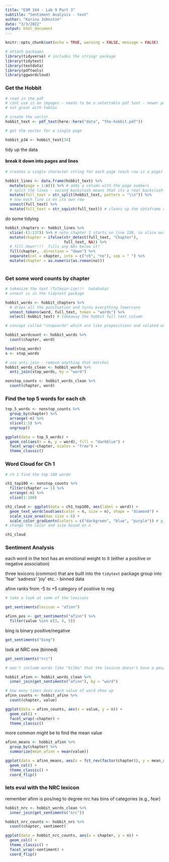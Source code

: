 ```yaml
---
title: "ESM 244 - Lab 9 Part 3"
subtitle: "Sentiment Analysis - text"
author: "Karina Johnston"
date: "3/3/2022"
output: html_document
---
```


```r
knitr::opts_chunk$set(echo = TRUE, warning = FALSE, message = FALSE)

# attach packages
library(tidyverse) # includes the stringr package
library(tidytext)
library(textdata)
library(pdftools)
library(ggwordcloud)

```

### Get the Hobbit

```r
# read in the pdf
# cant use it on impages - needs to be a selectable pdf text - newer pdfs, not scans
# not great with tables

# create the vector
hobbit_text <- pdf_text(here::here("data", "the-hobbit.pdf"))

```


```r
# get the vector for a single page

hobbit_p34 <- hobbit_text[34]

```

tidy up the data

#### break it down into pages and lines

```r
# creates a single character string for each page (each row is a page)

hobbit_lines <- data.frame(hobbit_text) %>% 
  mutate(page = 1:n()) %>% # adds a column with the page numbers
  # split the lines - second backslash means that its a real backslash
  mutate(full_text = str_split(hobbit_text, pattern = "\\n")) %>% 
  # now each line is on its own row
  unnest(full_text) %>% 
  mutate(full_text = str_squish(full_text)) # cleans up the dataframe re: spaces

```

do some tidying

```r

hobbit_chapters <- hobbit_lines %>% 
  slice(-(1:137)) %>% # note chapter 1 starts on line 138, so slice out the first intro junk
  mutate(chapter = ifelse(str_detect(full_text, "Chapter"),
                          full_text, NA)) %>% 
  # fill down!!!!  fills any NAs below it!
  fill(chapter, .direction = "down") %>% 
  separate(col = chapter, into = c("ch", "no"), sep = " ") %>% 
  mutate(chapter = as.numeric(as.roman(no)))
  
```


### Get some word counts by chapter

```r
# tokenize the text (Tolkein-ize!!!  hahahaha)
# unnest is in the tidytext package

hobbit_words <- hobbit_chapters %>% 
  # drops all the punctuation and turns everything lowercase
  unnest_tokens(word, full_text, token = "words") %>% 
  select(-hobbit_text) # takeaway the hobbit full text column

```


```r
# concept called "stopwords" which are like prepositions and related words (e.g., and, the, of) which are always the most common

hobbit_wordcount <- hobbit_words %>% 
  count(chapter, word)


```


```r
head(stop_words)
x <- stop_words

# use anti-join - remove anything that matches
hobbit_words_clean <- hobbit_words %>% 
  anti_join(stop_words, by = "word")

nonstop_counts <- hobbit_words_clean %>% 
  count(chapter, word)

```

### Find the top 5 words for each ch

```r

top_5_words <- nonstop_counts %>% 
  group_by(chapter) %>% 
  arrange(-n) %>% 
  slice(1:5) %>% 
  ungroup()

```


```r

ggplot(data = top_5_words) +
  geom_col(aes(x = n, y = word), fill = "darkblue") +
  facet_wrap(~chapter, scales = "free") +
  theme_classic()

```


### Word Cloud for Ch 1

```r

# ch 1 find the top 100 words

ch1_top100 <- nonstop_counts %>% 
  filter(chapter == 1) %>% 
  arrange(-n) %>% 
  slice(1:100)

```


```r

ch1_cloud <- ggplot(data = ch1_top100, aes(label = word)) +
  geom_text_wordcloud(aes(color = n, size = n), shape = "diamond") +
  scale_size_area(max_size = 6) +
  scale_color_gradientn(colors = c("darkgreen", "blue", "purple")) # gives gradient and it will try to make smooth transition between
# change the color and size based on n

ch1_cloud

```

### Sentiment Analysis

each word in the text has an emotional weight to it (either a positive or negative association)

three lexicons (common) that are built into the `tidytext` package
group into 'fear' 'sadness' 'joy' etc. - binned data

afinn ranks from -5 to +5 category of postiive to neg

```r
# take a look at some of the lexicons

get_sentiments(lexicon = "afinn")

afinn_pos <- get_sentiments("afinn") %>% 
  filter(value %in% c(3, 4, 5))

```

bing is binary positive/negative

```r
get_sentiments("bing")

```

look at NRC one (binned)

```r
get_sentiments("nrc")

```


```r
# won't include words like "bilbo" that the lexicon doesn't have a pos/neg value for

hobbit_afinn <- hobbit_words_clean %>% 
  inner_join(get_sentiments("afinn"), by = "word")

```


```r
# how many times does each value of word show up
afinn_counts <- hobbit_afinn %>% 
  count(chapter, value)

ggplot(data = afinn_counts, aes(x = value, y = n)) +
  geom_col() +
  facet_wrap(~chapter) +
  theme_classic()

```

more common might be to find the mean value

```r

afinn_means <- hobbit_afinn %>% 
  group_by(chapter) %>% 
  summarize(mean_afinn = mean(value))

ggplot(data = afinn_means, aes(x = fct_rev(factor(chapter)), y = mean_afinn)) +
  geom_col() +
  theme_classic() + 
  coord_flip()

```

### lets eval with the NRC lexicon

remember afinn is pos/neg to degree
nrc has bins of categories (e.g., fear)

```r

hobbit_nrc <- hobbit_words_clean %>% 
  inner_join(get_sentiments("nrc"))

hobbit_nrc_counts <- hobbit_nrc %>% 
  count(chapter, sentiment)

ggplot(data = hobbit_nrc_counts, aes(x = chapter, y = n)) +
  geom_col() +
  theme_classic() + 
  facet_wrap(~sentiment) +
  coord_flip()

```


